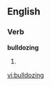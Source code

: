==English==

===Verb===
'''bulldozing'''

# {{present participle of|[[bulldoze]]}}

[[vi:bulldozing]]
